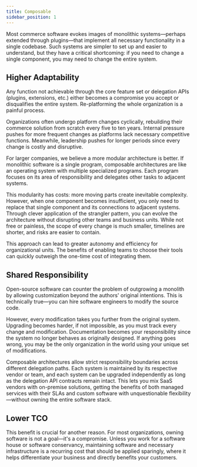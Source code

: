 ```yaml
---
title: Composable
sidebar_position: 1
---
```


Most commerce software evokes images of monolithic systems—perhaps extended through plugins—that implement all necessary functionality in a single codebase. Such systems are simpler to set up and easier to understand, but they have a critical shortcoming: if you need to change a single component, you may need to change the entire system.

## Higher Adaptability

Any function not achievable through the core feature set or delegation APIs (plugins, extensions, etc.) either becomes a compromise you accept or disqualifies the entire system. Re-platforming the whole organization is a painful process.

Organizations often undergo platform changes cyclically, rebuilding their commerce solution from scratch every five to ten years. Internal pressure pushes for more frequent changes as platforms lack necessary competitive functions. Meanwhile, leadership pushes for longer periods since every change is costly and disruptive.

For larger companies, we believe a more modular architecture is better. If monolithic software is a single program, composable architectures are like an operating system with multiple specialized programs. Each program focuses on its area of responsibility and delegates other tasks to adjacent systems.

This modularity has costs: more moving parts create inevitable complexity. However, when one component becomes insufficient, you only need to replace that single component and its connections to adjacent systems. Through clever application of the strangler pattern, you can evolve the architecture without disrupting other teams and business units. While not free or painless, the scope of every change is much smaller, timelines are shorter, and risks are easier to contain.

This approach can lead to greater autonomy and efficiency for organizational units. The benefits of enabling teams to choose their tools can quickly outweigh the one-time cost of integrating them.

## Shared Responsibility

Open-source software can counter the problem of outgrowing a monolith by allowing customization beyond the authors' original intentions. This is technically true—you can hire software engineers to modify the source code.

However, every modification takes you further from the original system. Upgrading becomes harder, if not impossible, as you must track every change and modification. Documentation becomes your responsibility since the system no longer behaves as originally designed. If anything goes wrong, you may be the only organization in the world using your unique set of modifications.

Composable architectures allow strict responsibility boundaries across different delegation paths. Each system is maintained by its respective vendor or team, and each system can be upgraded independently as long as the delegation API contracts remain intact. This lets you mix SaaS vendors with on-premise solutions, getting the benefits of both managed services with their SLAs and custom software with unquestionable flexibility—without owning the entire software stack.

## Lower TCO

This benefit is crucial for another reason. For most organizations, owning software is not a goal—it's a compromise. Unless you work for a software house or software conservancy, maintaining software and necessary infrastructure is a recurring cost that should be applied sparingly, where it helps differentiate your business and directly benefits your customers.